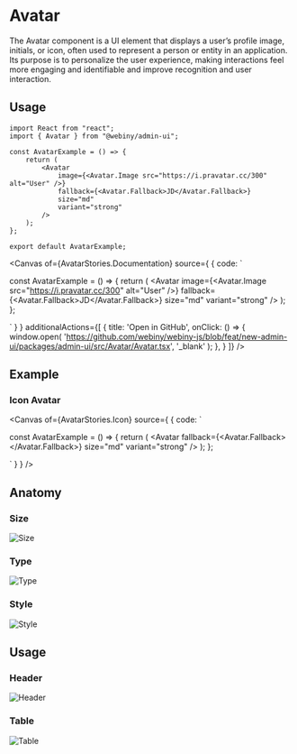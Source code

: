 

<Meta of={AvatarStories} />

# Avatar

The Avatar component is a UI element that displays a user’s profile image, initials, or icon, often used to represent a person or entity in an application. Its purpose is to personalize the user experience, making interactions feel more engaging and identifiable and improve recognition and user interaction.

## Usage

```tsx
import React from "react";
import { Avatar } from "@webiny/admin-ui";

const AvatarExample = () => {
    return (
        <Avatar
            image={<Avatar.Image src="https://i.pravatar.cc/300" alt="User" />}
            fallback={<Avatar.Fallback>JD</Avatar.Fallback>}
            size="md"
            variant="strong"
        />
    );
};

export default AvatarExample;
```

<Canvas of={AvatarStories.Documentation} source={ { code: `

const AvatarExample = () => {
    return (
        <Avatar
            image={<Avatar.Image src="https://i.pravatar.cc/300" alt="User" />}
            fallback={<Avatar.Fallback>JD</Avatar.Fallback>}
            size="md"
            variant="strong"
        />
    );
};

` } }
        additionalActions={[
            {
                title: 'Open in GitHub',
                onClick: () => {
                    window.open(
                        'https://github.com/webiny/webiny-js/blob/feat/new-admin-ui/packages/admin-ui/src/Avatar/Avatar.tsx',
                        '_blank'
                    );
                },
            }
        ]}
/>

<Controls of={AvatarStories.Documentation} />

## Example

### Icon Avatar

<Canvas of={AvatarStories.Icon} source={ { code: `

const AvatarExample = () => {
    return (
        <Avatar
        fallback={<Avatar.Fallback><StormIcon /></Avatar.Fallback>}
        size="md"
        variant="strong"
    />
    );
};

` } }
/>

## Anatomy

### Size
<img src="/images/storybook/avatar/size.png" alt="Size"/>

### Type
<img src="/images/storybook/avatar/type.png" alt="Type"/>

### Style
<img src="/images/storybook/avatar/style.png" alt="Style"/>

## Usage

### Header
<img src="/images/storybook/avatar/header.png" alt="Header"/>

### Table
<img src="/images/storybook/avatar/table.png" alt="Table"/>
